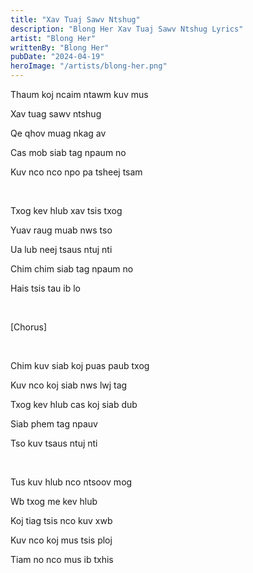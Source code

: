 ```yaml
---
title: "Xav Tuaj Sawv Ntshug"
description: "Blong Her Xav Tuaj Sawv Ntshug Lyrics"
artist: "Blong Her"
writtenBy: "Blong Her"
pubDate: "2024-04-19"
heroImage: "/artists/blong-her.png"
---
```


Thaum koj ncaim ntawm kuv mus

Xav tuag sawv ntshug

Qe qhov muag nkag av

Cas mob siab tag npaum no

Kuv nco nco npo pa tsheej tsam

<br />

Txog kev hlub xav tsis txog

Yuav raug muab nws tso

Ua lub neej tsaus ntuj nti

Chim chim siab tag npaum no

Hais tsis tau ib lo

<br />

[Chorus]

<br />

Chim kuv siab koj puas paub txog

Kuv nco koj siab nws lwj tag

Txog kev hlub cas koj siab dub

Siab phem tag npauv

Tso kuv tsaus ntuj nti

<br />

Tus kuv hlub nco ntsoov mog

Wb txog me kev hlub

Koj tiag tsis nco kuv xwb

Kuv nco koj mus tsis ploj

Tiam no nco mus ib txhis
